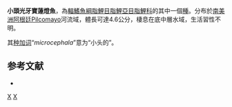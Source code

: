 {{Speciesbox 
| taxon = Odontostilbe 
| status = LC
| status_system = IUCN3.1
| authority =  [[Eigenmann|Eigenmann]], 1907
| synonyms = *''Odontostilbe microcephalus''<br /><small>Eigenmann, 1907</small>
}}
'''小頭光牙寶蓮燈魚'''，為[[輻鰭魚綱|輻鰭魚綱]][[脂鯉目|脂鯉目]][[脂鯉亞目|脂鯉亞目]][[脂鯉科|脂鯉科]]的其中一個[[種|種]]。分布於[[南美洲|南美洲]][[阿根廷|阿根廷]]Pilcomayo河流域，體長可達4.6公分，棲息在底中層水域，生活習性不明。

其[[种加词|种加词]]“''microcephala''”意为“小头的”。

==参考文献==
{{refbegin}}
*{{FishBase_species|genus=Odontostilbe|species=microcephala|year=2014|month=1}}
{{refend}}

{{Taxonbar|from=Q6417783}}

[[Category:光牙寶蓮燈魚屬|X]]
[[Category:1907年描述的鱼类|X]]


{{魚類小作品}}